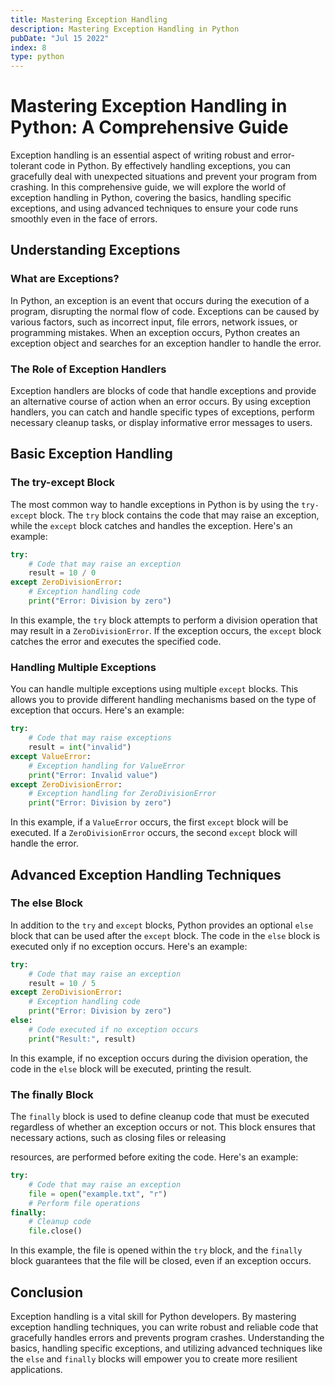 ```yaml
---
title: Mastering Exception Handling
description: Mastering Exception Handling in Python
pubDate: "Jul 15 2022"
index: 8
type: python
---
```


# Mastering Exception Handling in Python: A Comprehensive Guide

Exception handling is an essential aspect of writing robust and error-tolerant code in Python. By effectively handling exceptions, you can gracefully deal with unexpected situations and prevent your program from crashing. In this comprehensive guide, we will explore the world of exception handling in Python, covering the basics, handling specific exceptions, and using advanced techniques to ensure your code runs smoothly even in the face of errors.

## Understanding Exceptions

### What are Exceptions?

In Python, an exception is an event that occurs during the execution of a program, disrupting the normal flow of code. Exceptions can be caused by various factors, such as incorrect input, file errors, network issues, or programming mistakes. When an exception occurs, Python creates an exception object and searches for an exception handler to handle the error.

### The Role of Exception Handlers

Exception handlers are blocks of code that handle exceptions and provide an alternative course of action when an error occurs. By using exception handlers, you can catch and handle specific types of exceptions, perform necessary cleanup tasks, or display informative error messages to users.

## Basic Exception Handling

### The try-except Block

The most common way to handle exceptions in Python is by using the `try-except` block. The `try` block contains the code that may raise an exception, while the `except` block catches and handles the exception. Here's an example:

```python
try:
    # Code that may raise an exception
    result = 10 / 0
except ZeroDivisionError:
    # Exception handling code
    print("Error: Division by zero")
```

In this example, the `try` block attempts to perform a division operation that may result in a `ZeroDivisionError`. If the exception occurs, the `except` block catches the error and executes the specified code.

### Handling Multiple Exceptions

You can handle multiple exceptions using multiple `except` blocks. This allows you to provide different handling mechanisms based on the type of exception that occurs. Here's an example:

```python
try:
    # Code that may raise exceptions
    result = int("invalid")
except ValueError:
    # Exception handling for ValueError
    print("Error: Invalid value")
except ZeroDivisionError:
    # Exception handling for ZeroDivisionError
    print("Error: Division by zero")
```

In this example, if a `ValueError` occurs, the first `except` block will be executed. If a `ZeroDivisionError` occurs, the second `except` block will handle the error.

## Advanced Exception Handling Techniques

### The else Block

In addition to the `try` and `except` blocks, Python provides an optional `else` block that can be used after the `except` block. The code in the `else` block is executed only if no exception occurs. Here's an example:

```python
try:
    # Code that may raise an exception
    result = 10 / 5
except ZeroDivisionError:
    # Exception handling code
    print("Error: Division by zero")
else:
    # Code executed if no exception occurs
    print("Result:", result)
```

In this example, if no exception occurs during the division operation, the code in the `else` block will be executed, printing the result.

### The finally Block

The `finally` block is used to define cleanup code that must be executed regardless of whether an exception occurs or not. This block ensures that necessary actions, such as closing files or releasing

resources, are performed before exiting the code. Here's an example:

```python
try:
    # Code that may raise an exception
    file = open("example.txt", "r")
    # Perform file operations
finally:
    # Cleanup code
    file.close()
```

In this example, the file is opened within the `try` block, and the `finally` block guarantees that the file will be closed, even if an exception occurs.

## Conclusion

Exception handling is a vital skill for Python developers. By mastering exception handling techniques, you can write robust and reliable code that gracefully handles errors and prevents program crashes. Understanding the basics, handling specific exceptions, and utilizing advanced techniques like the `else` and `finally` blocks will empower you to create more resilient applications.
